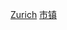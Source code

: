 {{Commonscat|Cities and villages in the canton of Zürich}}

[[Category:瑞士各州市镇|Zurich]]
[[Category:苏黎世州行政区划|市镇]]